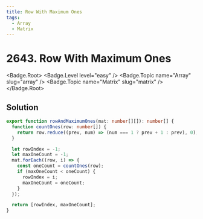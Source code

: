 ```yaml
---
title: Row With Maximum Ones
tags:
  - Array
  - Matrix
---
```


# 2643. Row With Maximum Ones

<Badge.Root>
  <Badge.Level level="easy" />
  <Badge.Topic name="Array" slug="array" />
  <Badge.Topic name="Matrix" slug="matrix" />
</Badge.Root>

## Solution

```typescript filename="solution.ts" copy
export function rowAndMaximumOnes(mat: number[][]): number[] {
  function countOnes(row: number[]) {
    return row.reduce((prev, num) => (num === 1 ? prev + 1 : prev), 0);
  }

  let rowIndex = -1;
  let maxOneCount = -1;
  mat.forEach((row, i) => {
    const oneCount = countOnes(row);
    if (maxOneCount < oneCount) {
      rowIndex = i;
      maxOneCount = oneCount;
    }
  });

  return [rowIndex, maxOneCount];
}
```

<ProblemLink
  codingSite="leetcode"
  href="https://leetcode.com/problems/row-with-maximum-ones"
  title="Row With Maximum Ones"
/>
